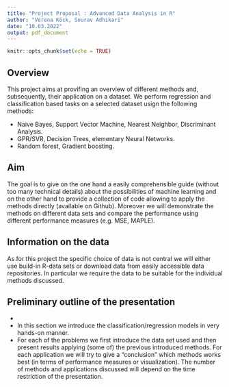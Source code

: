 ```yaml
---
title: "Project Proposal : Advanced Data Analysis in R"
author: "Verena Köck, Sourav Adhikari"
date: "10.03.2022"
output: pdf_document
---
```


```r
knitr::opts_chunk$set(echo = TRUE)
```


## Overview

This project aims at provifing an overview of different methods and, subsequently, their application on a dataset. We perform regression and classification based tasks on a selected dataset usign the following methods: 

* \textbf{Classification:} Naive Bayes, Support Vector Machine, Nearest Neighbor, Discriminant Analysis. 
* \textbf{Regression:} GPR/SVR, Decision Trees, elementary Neural Networks. 
* \textbf{Misc:} Random forest, Gradient boosting. 


## Aim

The goal is to give on the one hand a easily comprehensible guide (without too many technical details) about the possibilities of machine learning and on the other hand to provide a collection of code allowing to apply the methods directly (available on Github). Moreover we will demonstrate the methods on different data sets and compare the performance using different performance measures (e.g. MSE, MAPLE).    


## Information on the data

As for this project the specific choice of data is not central we will either use build-in R-data sets or download data from easily accessible data repositories. In particular we require the data to be suitable for the individual methods discussed.  


## Preliminary outline of the presentation


* \textbf{Introduction} 
* \textbf{Models:} In this section we introduce the classification/regression models in very hands-on manner. 
* \textbf{Applications:} For each of the problems we first introduce the data set used and then present results applying (some of) the previous introduced methods. For each application we will try to give a "conclusion" which methods works best (in terms of performance measures or visualization). The number of methods and applications discussed will depend on the time restriction of the presentation. 

